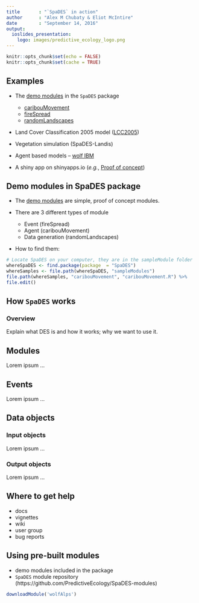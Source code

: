 ```yaml
---
title       : "`SpaDES` in action"
author      : "Alex M Chubaty & Eliot McIntire"
date        : "September 14, 2016"
output:
  ioslides_presentation:
    logo: images/predictive_ecology_logo.png
---
```


```r
knitr::opts_chunk$set(echo = FALSE)
knitr::opts_chunk$set(cache = TRUE)
```

## Examples
 
- The [demo modules](https://github.com/PredictiveEcology/SpaDES/blob/master/inst/sampleModules/SpaDES_sampleModules/SpaDES_sampleModules.Rmd) in the `SpaDES` package
  
    - [caribouMovement](https://github.com/PredictiveEcology/SpaDES/blob/master/inst/sampleModules/caribouMovement/caribouMovement.R)  
    - [fireSpread](https://github.com/PredictiveEcology/SpaDES/blob/master/inst/sampleModules/fireSpread/fireSpread.R)  
    - [randomLandscapes](https://github.com/PredictiveEcology/SpaDES/blob/master/inst/sampleModules/randomLandscapes/randomLandscapes.R)  
            
- Land Cover Classification 2005 model ([LCC2005](http://htmlpreview.github.io/?https://github.com/PredictiveEcology/SpaDES-modules/blob/master/modules/LCC2005/LCC2005.html))

- Vegetation simulation (SpaDES-Landis)

- Agent based models – [wolf IBM](http://htmlpreview.github.io/?https://github.com/PredictiveEcology/SpaDES-modules/blob/master/modules/wolfAlps/wolfAlps.html)

- A shiny app on shinyapps.io (*e.g.*, [Proof of concept](https://spades.shinyapps.io/ForestChange_ProofOfConcept/))

## Demo modules in SpaDES package

- The [demo modules](https://github.com/PredictiveEcology/SpaDES/blob/master/inst/sampleModules/SpaDES_sampleModules/SpaDES_sampleModules.Rmd) are simple, proof of concept modules.
- There are 3 different types of module

    - Event (fireSpread)
    - Agent (caribouMovement)
    - Data generation (randomLandscapes)
    
- How to find them:

```r
# Locate SpaDES on your computer, they are in the sampleModule folder
whereSpaDES <- find.package(package  = "SpaDES")
whereSamples <- file.path(whereSpaDES, "sampleModules")
file.path(whereSamples, "caribouMovement", "caribouMovement.R") %>%
file.edit()

```


## How `SpaDES` works

### Overview

Explain what DES is and how it works; why we want to use it.

## Modules

Lorem ipsum ...

## Events

Lorem ipsum ...

## Data objects

### Input objects

Lorem ipsum ...

### Output objects

Lorem ipsum ...

## Where to get help

- docs
- vignettes
- wiki
- user group
- bug reports

## Using pre-built modules

- demo modules included in the package
- `SpaDES` module repository (https://github.com/PredictiveEcology/SpaDES-modules)

```r
downloadModule('wolfAlps')
```
